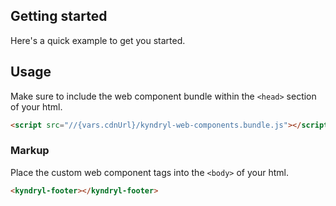 <!---README.stories.mdx--->


## Getting started

Here's a quick example to get you started.

## Usage

Make sure to include the web component bundle within the `<head>` section of your html.

<Description markdown={vars.cdnUrl} />

```html
<script src="//{vars.cdnUrl}/kyndryl-web-components.bundle.js"></script>
```

### Markup

Place the custom web component tags into the `<body>` of your html.

```html
<kyndryl-footer></kyndryl-footer>
```
